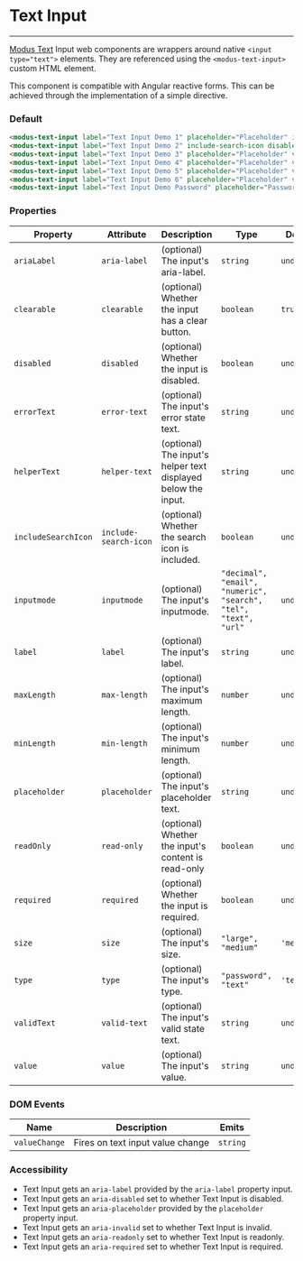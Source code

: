 # Text Input

---

[Modus Text](https://modus.trimble.com/components/inputs/) Input web components are wrappers around native `<input type="text">` elements. They are referenced using the `<modus-text-input>` custom HTML element.

This component is compatible with Angular reactive forms. This can be achieved through the implementation of a simple directive.

### Default

<modus-text-input label="Text Input Demo 1" placeholder="Placeholder" include-search-icon required></modus-text-input>
<modus-text-input label="Text Input Demo 2" include-search-icon disabled></modus-text-input>
<modus-text-input label="Text Input Demo 3" placeholder="Placeholder" value="Value" helper-text="Helper Demo" include-search-icon required></modus-text-input>
<modus-text-input label="Text Input Demo 4" placeholder="Placeholder" value="Value" error-text="Error Demo" include-search-icon></modus-text-input>
<modus-text-input label="Text Input Demo 5" placeholder="Placeholder" value="Value" valid-text="Valid Demo" include-search-icon></modus-text-input>
<modus-text-input label="Text Input Demo 6" placeholder="Placeholder" value="Value" size="large" include-search-icon></modus-text-input>
<modus-text-input label="Text Input Demo Password" placeholder="Password" type="password"></modus-text-input>

```html
<modus-text-input label="Text Input Demo 1" placeholder="Placeholder" include-search-icon required></modus-text-input>
<modus-text-input label="Text Input Demo 2" include-search-icon disabled></modus-text-input>
<modus-text-input label="Text Input Demo 3" placeholder="Placeholder" value="Value" helper-text="Helper Demo" include-search-icon required></modus-text-input>
<modus-text-input label="Text Input Demo 4" placeholder="Placeholder" value="Value" error-text="Error Demo" include-search-icon></modus-text-input>
<modus-text-input label="Text Input Demo 5" placeholder="Placeholder" value="Value" valid-text="Valid Demo" include-search-icon></modus-text-input>
<modus-text-input label="Text Input Demo 6" placeholder="Placeholder" value="Value" size="large" include-search-icon></modus-text-input>
<modus-text-input label="Text Input Demo Password" placeholder="Password" type="password"></modus-text-input>
```

### Properties

| Property            | Attribute             | Description                                                   | Type                                                            | Default     |
| ------------------- | --------------------- | ------------------------------------------------------------- | --------------------------------------------------------------- | ----------- |
| `ariaLabel`         | `aria-label`          | (optional) The input's aria-label.                            | `string`                                                        | `undefined` |
| `clearable`         | `clearable`           | (optional) Whether the input has a clear button.              | `boolean`                                                       | `true`      |
| `disabled`          | `disabled`            | (optional) Whether the input is disabled.                     | `boolean`                                                       | `undefined` |
| `errorText`         | `error-text`          | (optional) The input's error state text.                      | `string`                                                        | `undefined` |
| `helperText`        | `helper-text`         | (optional) The input's helper text displayed below the input. | `string`                                                        | `undefined` |
| `includeSearchIcon` | `include-search-icon` | (optional) Whether the search icon is included.               | `boolean`                                                       | `undefined` |
| `inputmode`         | `inputmode`           | (optional) The input's inputmode.                             | `"decimal", "email", "numeric", "search", "tel", "text", "url"` | `undefined` |
| `label`             | `label`               | (optional) The input's label.                                 | `string`                                                        | `undefined` |
| `maxLength`         | `max-length`          | (optional) The input's maximum length.                        | `number`                                                        | `undefined` |
| `minLength`         | `min-length`          | (optional) The input's minimum length.                        | `number`                                                        | `undefined` |
| `placeholder`       | `placeholder`         | (optional) The input's placeholder text.                      | `string`                                                        | `undefined` |
| `readOnly`          | `read-only`           | (optional) Whether the input's content is read-only           | `boolean`                                                       | `undefined` |
| `required`          | `required`            | (optional) Whether the input is required.                     | `boolean`                                                       | `undefined` |
| `size`              | `size`                | (optional) The input's size.                                  | `"large", "medium"`                                             | `'medium'`  |
| `type`              | `type`                | (optional) The input's type.                                  | `"password", "text"`                                            | `'text'`    |
| `validText`         | `valid-text`          | (optional) The input's valid state text.                      | `string`                                                        | `undefined` |
| `value`             | `value`               | (optional) The input's value.                                 | `string`                                                        | `undefined` |

### DOM Events

| Name          | Description                      | Emits    |
| ------------- | -------------------------------- | -------- |
| `valueChange` | Fires on text input value change | `string` |

### Accessibility

- Text Input gets an `aria-label` provided by the `aria-label` property input.
- Text Input gets an `aria-disabled` set to whether Text Input is disabled.
- Text Input gets an `aria-placeholder` provided by the `placeholder` property input.
- Text Input gets an `aria-invalid` set to whether Text Input is invalid.
- Text Input gets an `aria-readonly` set to whether Text Input is readonly.
- Text Input gets an `aria-required` set to whether Text Input is required.
